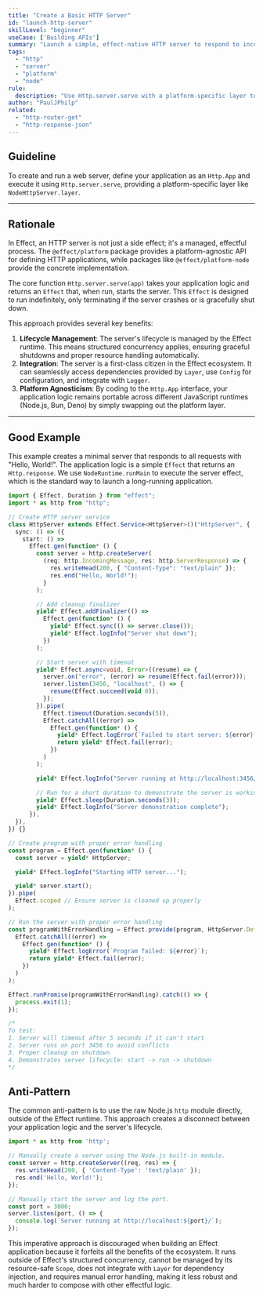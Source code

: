 ```yaml
---
title: "Create a Basic HTTP Server"
id: "launch-http-server"
skillLevel: "beginner"
useCase: ['Building APIs']
summary: "Launch a simple, effect-native HTTP server to respond to incoming requests."
tags:
  - "http"
  - "server"
  - "platform"
  - "node"
rule:
  description: "Use Http.server.serve with a platform-specific layer to run an HTTP application."
author: "PaulJPhilp"
related:
  - "http-router-get"
  - "http-response-json"
---
```


## Guideline

To create and run a web server, define your application as an `Http.App` and execute it using `Http.server.serve`, providing a platform-specific layer like `NodeHttpServer.layer`.

---

## Rationale

In Effect, an HTTP server is not just a side effect; it's a managed, effectful process. The `@effect/platform` package provides a platform-agnostic API for defining HTTP applications, while packages like `@effect/platform-node` provide the concrete implementation.

The core function `Http.server.serve(app)` takes your application logic and returns an `Effect` that, when run, starts the server. This `Effect` is designed to run indefinitely, only terminating if the server crashes or is gracefully shut down.

This approach provides several key benefits:

1.  **Lifecycle Management**: The server's lifecycle is managed by the Effect runtime. This means structured concurrency applies, ensuring graceful shutdowns and proper resource handling automatically.
2.  **Integration**: The server is a first-class citizen in the Effect ecosystem. It can seamlessly access dependencies provided by `Layer`, use `Config` for configuration, and integrate with `Logger`.
3.  **Platform Agnosticism**: By coding to the `Http.App` interface, your application logic remains portable across different JavaScript runtimes (Node.js, Bun, Deno) by simply swapping out the platform layer.

---

## Good Example

This example creates a minimal server that responds to all requests with "Hello, World!". The application logic is a simple `Effect` that returns an `Http.response`. We use `NodeRuntime.runMain` to execute the server effect, which is the standard way to launch a long-running application.

```typescript
import { Effect, Duration } from "effect";
import * as http from "http";

// Create HTTP server service
class HttpServer extends Effect.Service<HttpServer>()("HttpServer", {
  sync: () => ({
    start: () =>
      Effect.gen(function* () {
        const server = http.createServer(
          (req: http.IncomingMessage, res: http.ServerResponse) => {
            res.writeHead(200, { "Content-Type": "text/plain" });
            res.end("Hello, World!");
          }
        );

        // Add cleanup finalizer
        yield* Effect.addFinalizer(() =>
          Effect.gen(function* () {
            yield* Effect.sync(() => server.close());
            yield* Effect.logInfo("Server shut down");
          })
        );

        // Start server with timeout
        yield* Effect.async<void, Error>((resume) => {
          server.on("error", (error) => resume(Effect.fail(error)));
          server.listen(3456, "localhost", () => {
            resume(Effect.succeed(void 0));
          });
        }).pipe(
          Effect.timeout(Duration.seconds(5)),
          Effect.catchAll((error) =>
            Effect.gen(function* () {
              yield* Effect.logError(`Failed to start server: ${error}`);
              return yield* Effect.fail(error);
            })
          )
        );

        yield* Effect.logInfo("Server running at http://localhost:3456/");

        // Run for a short duration to demonstrate the server is working
        yield* Effect.sleep(Duration.seconds(3));
        yield* Effect.logInfo("Server demonstration complete");
      }),
  }),
}) {}

// Create program with proper error handling
const program = Effect.gen(function* () {
  const server = yield* HttpServer;

  yield* Effect.logInfo("Starting HTTP server...");

  yield* server.start();
}).pipe(
  Effect.scoped // Ensure server is cleaned up properly
);

// Run the server with proper error handling
const programWithErrorHandling = Effect.provide(program, HttpServer.Default).pipe(
  Effect.catchAll((error) =>
    Effect.gen(function* () {
      yield* Effect.logError(`Program failed: ${error}`);
      return yield* Effect.fail(error);
    })
  )
);

Effect.runPromise(programWithErrorHandling).catch(() => {
  process.exit(1);
});

/*
To test:
1. Server will timeout after 5 seconds if it can't start
2. Server runs on port 3456 to avoid conflicts
3. Proper cleanup on shutdown
4. Demonstrates server lifecycle: start -> run -> shutdown
*/

```

## Anti-Pattern

The common anti-pattern is to use the raw Node.js `http` module directly, outside of the Effect runtime. This approach creates a disconnect between your application logic and the server's lifecycle.

```typescript
import * as http from 'http';

// Manually create a server using the Node.js built-in module.
const server = http.createServer((req, res) => {
  res.writeHead(200, { 'Content-Type': 'text/plain' });
  res.end('Hello, World!');
});

// Manually start the server and log the port.
const port = 3000;
server.listen(port, () => {
  console.log(`Server running at http://localhost:${port}/`);
});
```

This imperative approach is discouraged when building an Effect application because it forfeits all the benefits of the ecosystem. It runs outside of Effect's structured concurrency, cannot be managed by its resource-safe `Scope`, does not integrate with `Layer` for dependency injection, and requires manual error handling, making it less robust and much harder to compose with other effectful logic.